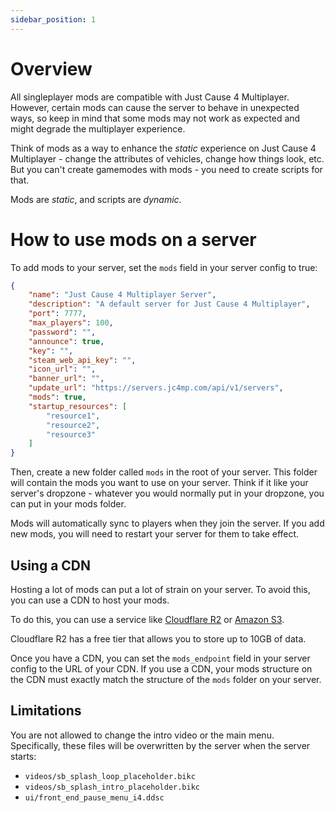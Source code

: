```yaml
---
sidebar_position: 1
---
```


# Overview

All singleplayer mods are compatible with Just Cause 4 Multiplayer. However, certain mods can cause the server to behave in unexpected ways, so keep in mind that some mods may not work as expected and might degrade the multiplayer experience.

Think of mods as a way to enhance the _static_ experience on Just Cause 4 Multiplayer - change the attributes of vehicles, change how things look, etc. But you can't create gamemodes with mods - you need to create scripts for that.


Mods are _static_, and scripts are _dynamic_.

# How to use mods on a server

To add mods to your server, set the `mods` field in your server config to true:


```json
{
    "name": "Just Cause 4 Multiplayer Server",
    "description": "A default server for Just Cause 4 Multiplayer",
    "port": 7777,
    "max_players": 100,
    "password": "",
    "announce": true,
    "key": "",
    "steam_web_api_key": "",
    "icon_url": "",
    "banner_url": "",
    "update_url": "https://servers.jc4mp.com/api/v1/servers",
    "mods": true,
    "startup_resources": [
        "resource1",
        "resource2",
        "resource3"
    ]
}
```

Then, create a new folder called `mods` in the root of your server. This folder will contain the mods you want to use on your server. Think if it like your server's dropzone - whatever you would normally put in your dropzone, you can put in your mods folder.

Mods will automatically sync to players when they join the server. If you add new mods, you will need to restart your server for them to take effect.

## Using a CDN

Hosting a lot of mods can put a lot of strain on your server. To avoid this, you can use a CDN to host your mods.

To do this, you can use a service like [Cloudflare R2](https://www.cloudflare.com/r2/) or [Amazon S3](https://aws.amazon.com/s3/).

Cloudflare R2 has a free tier that allows you to store up to 10GB of data.

Once you have a CDN, you can set the `mods_endpoint` field in your server config to the URL of your CDN. If you use a CDN, your mods structure on the CDN must exactly match the structure of the `mods` folder on your server.

## Limitations

You are not allowed to change the intro video or the main menu. Specifically, these files will be overwritten by the server when the server starts:
 - `videos/sb_splash_loop_placeholder.bikc`
 - `videos/sb_splash_intro_placeholder.bikc`
 - `ui/front_end_pause_menu_i4.ddsc`
